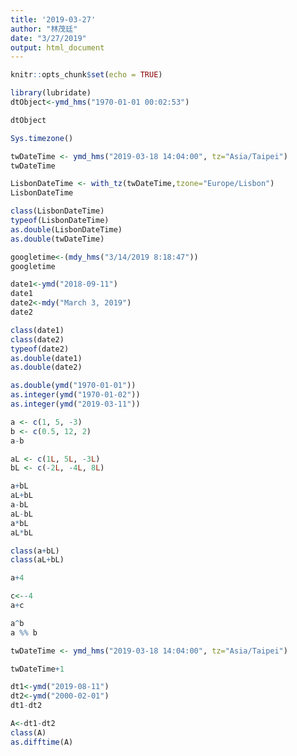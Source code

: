 ```yaml
---
title: '2019-03-27'
author: "林茂廷"
date: "3/27/2019"
output: html_document
---
```


```r
knitr::opts_chunk$set(echo = TRUE)
```

```r
library(lubridate)
dtObject<-ymd_hms("1970-01-01 00:02:53") 
```

```r
dtObject
```

```r
Sys.timezone()
```

```r
twDateTime <- ymd_hms("2019-03-18 14:04:00", tz="Asia/Taipei")
twDateTime
```


```r
LisbonDateTime <- with_tz(twDateTime,tzone="Europe/Lisbon")
LisbonDateTime
```

```r
class(LisbonDateTime)
typeof(LisbonDateTime)
as.double(LisbonDateTime)
as.double(twDateTime)
```

```r
googletime<-(mdy_hms("3/14/2019 8:18:47"))
googletime
```

```r
date1<-ymd("2018-09-11")
date1
date2<-mdy("March 3, 2019")
date2
```

```r
class(date1)
class(date2)
typeof(date2)
as.double(date1)
as.double(date2)
```

```r
as.double(ymd("1970-01-01"))
as.integer(ymd("1970-01-02"))
as.integer(ymd("2019-03-11"))
```

```r
a <- c(1, 5, -3)
b <- c(0.5, 12, 2)
a-b

aL <- c(1L, 5L, -3L)
bL <- c(-2L, -4L, 8L)
```

```r
a+bL
aL+bL
a-bL
aL-bL
a*bL
aL*bL
```

```r
class(a+bL)
class(aL+bL)
```

```r
a+4
```

```r
c<--4
a+c
```

```r
a^b
a %% b
```

```r
twDateTime <- ymd_hms("2019-03-18 14:04:00", tz="Asia/Taipei")

twDateTime+1
```

```r
dt1<-ymd("2019-08-11")
dt2<-ymd("2000-02-01")
dt1-dt2

A<-dt1-dt2
class(A)
as.difftime(A)
```

